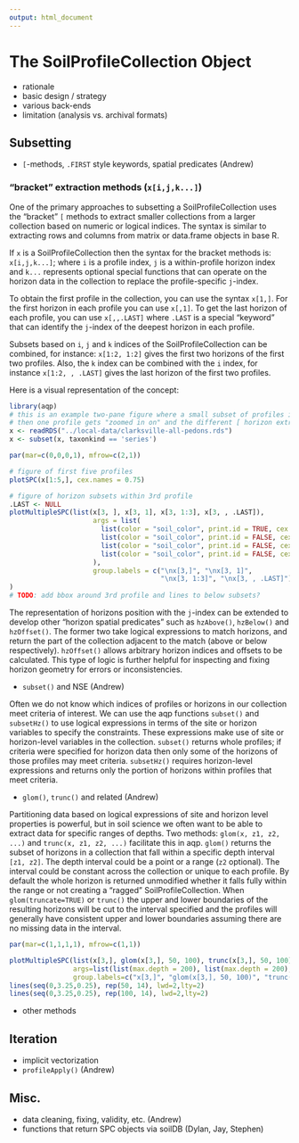 ```yaml
---
output: html_document
---
```



# The SoilProfileCollection Object

  * rationale
  * basic design / strategy
  * various back-ends
  * limitation (analysis vs. archival formats)

## Subsetting

  * `[`-methods, `.FIRST` style keywords, spatial predicates (Andrew)
  
### "bracket" extraction methods (`x[i,j,k...]`)

<!-- The code block below could be translated to a paragraph. -->

<!-- ```{r, eval = FALSE} -->
<!-- # i-index is for profiles -->
<!-- x[1,]      # first profile  -->

<!-- # j-index is for horizons -->
<!-- x[,1]      # first horizon (of each profile)  -->

<!-- # k-index is for "special" functions of horizons (.FIRST/.LAST/.HZID),  -->
<!-- x[,,.LAST]   # last horizon (of each profile)  -->

<!-- # indices can be combined -->

<!-- # i and j -->
<!-- x[1:2, 1:2]      # first two horizons of first two profiles  -->

<!-- # i and k (k overrides j) -->
<!-- x[1:2, , .LAST]  # last horizon of first two profiles i -->
<!-- ``` -->

One of the primary approaches to subsetting a SoilProfileCollection uses the "bracket" `[` methods to extract smaller collections from a larger collection based on numeric or logical indices. The syntax is similar to extracting rows and columns from matrix or data.frame objects in base R. 

If `x` is a SoilProfileCollection then the syntax for the bracket methods is: `x[i,j,k...]`; where `i` is a profile index, `j` is a within-profile horizon index and `k...` represents optional special functions that can operate on the horizon data in the collection to replace the profile-specific `j`-index.

To obtain the first profile in the collection, you can use the syntax `x[1,]`. For the first horizon in each profile you can use `x[,1]`. To get the last horizon of each profile, you can use `x[,,.LAST]` where `.LAST` is a special "keyword" that can identify the `j`-index of the deepest horizon in each profile. 

Subsets based on `i`, `j` and `k` indices of the SoilProfileCollection can be combined, for instance: `x[1:2, 1:2]` gives the first two horizons of the first two profiles. Also, the `k` index can be combined with the `i` index, for instance `x[1:2, , .LAST]` gives the last horizon of the first two profiles.

Here is a visual representation of the concept:

```r
library(aqp)
# this is an example two-pane figure where a small subset of profiles is shown based on i index
# then one profile gets "zoomed in on" and the different [ horizon extraction methods are demonstrated
x <- readRDS("../local-data/clarksville-all-pedons.rds")
x <- subset(x, taxonkind == 'series')

par(mar=c(0,0,0,1), mfrow=c(2,1))

# figure of first five profiles
plotSPC(x[1:5,], cex.names = 0.75)

# figure of horizon subsets within 3rd profile
.LAST <- NULL
plotMultipleSPC(list(x[3, ], x[3, 1], x[3, 1:3], x[3, , .LAST]), 
                     args = list(
                       list(color = "soil_color", print.id = TRUE, cex.names = 0.75),
                       list(color = "soil_color", print.id = FALSE, cex.names = 0.75),
                       list(color = "soil_color", print.id = FALSE, cex.names = 0.75),
                       list(color = "soil_color", print.id = FALSE, cex.names = 0.75)
                     ),
                     group.labels = c("\nx[3,]", "\nx[3, 1]",
                                      "\nx[3, 1:3]", "\nx[3, , .LAST]")
)
# TODO: add bbox around 3rd profile and lines to below subsets?
```

The representation of horizons position with the `j`-index can be extended to develop other "horizon spatial predicates" such as `hzAbove()`, `hzBelow()` and `hzOffset()`. The former two take logical expressions to match horizons, and return the part of the collection adjacent to the match (above or below respectively). `hzOffset()` allows arbitrary horizon indices and offsets to be calculated. This type of logic is further helpful for inspecting and fixing horizon geometry for errors or inconsistencies.

  * `subset()` and NSE (Andrew)

Often we do not know which indices of profiles or horizons in our collection meet criteria of interest. We can use the aqp functions `subset()` and `subsetHz()` to use logical expressions in terms of the site or horizon variables to specify the constraints. These expressions make use of site or horizon-level variables in the collection. `subset()` returns whole profiles; if criteria were specified for horizon data then only some of the horizons of those profiles may meet criteria. `subsetHz()` requires horizon-level expressions and returns only the portion of horizons within profiles that meet criteria.

  * `glom()`, `trunc()` and related (Andrew) 

Partitioning data based on logical expressions of site and horizon level properties is powerful, but in soil science we often want to be able to extract data for specific ranges of depths. Two methods: `glom(x, z1, z2, ...)` and `trunc(x, z1, z2, ...)` facilitate this in aqp. `glom()` returns the subset of horizons in a collection that fall within a specific depth interval `[z1, z2]`. The depth interval could be a point or a range (`z2` optional). The interval could be constant across the collection or unique to each profile. By default the whole horizon is returned unmodified whether it falls fully within the range or not creating a "ragged" SoilProfileCollection. When `glom(truncate=TRUE)` or `trunc()` the upper and lower boundaries of the resulting horizons will be cut to the interval specified and the profiles will generally have consistent upper and lower boundaries assuming there are no missing data in the interval.


```r
par(mar=c(1,1,1,1), mfrow=c(1,1))

plotMultipleSPC(list(x[3,], glom(x[3,], 50, 100), trunc(x[3,], 50, 100)),
                args=list(list(max.depth = 200), list(max.depth = 200), list(max.depth = 200)),
                group.labels=c("x[3,]", "glom(x[3,], 50, 100)", "trunc(x[3,], 50, 100)"), label.offset = 10, cex.names = 0.75)
lines(seq(0,3.25,0.25), rep(50, 14), lwd=2,lty=2)
lines(seq(0,3.25,0.25), rep(100, 14), lwd=2,lty=2)
```

  * other methods

## Iteration

  * implicit vectorization
  * `profileApply()` (Andrew)

## Misc.

 * data cleaning, fixing, validity, etc. (Andrew)
 * functions that return SPC objects via soilDB (Dylan, Jay, Stephen)
